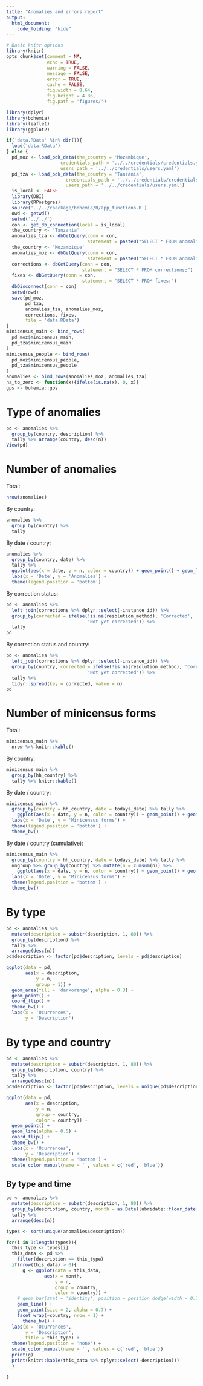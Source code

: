 ```yaml
---
title: "Anomalies and errors report"
output:
  html_document:
    code_folding: "hide"
---
```


```r
# Basic knitr options
library(knitr)
opts_chunk$set(comment = NA, 
               echo = TRUE, 
               warning = FALSE, 
               message = FALSE, 
               error = TRUE, 
               cache = FALSE,
               fig.width = 8.64,
               fig.height = 4.86,
               fig.path = 'figures/')
```

```r
library(dplyr)
library(bohemia)
library(leaflet)
library(ggplot2)
```

```r
if('data.RData' %in% dir()){
  load('data.RData')
} else {
  pd_moz <- load_odk_data(the_country = 'Mozambique',
                    credentials_path = '../../credentials/credentials.yaml',
                    users_path = '../../credentials/users.yaml')
  pd_tza <- load_odk_data(the_country = 'Tanzania',
                      credentials_path = '../../credentials/credentials.yaml',
                      users_path = '../../credentials/users.yaml')
  is_local <- FALSE
  library(DBI)
  library(RPostgres)
  source('../../rpackage/bohemia/R/app_functions.R')
  owd <- getwd()
  setwd('../../')
  con <- get_db_connection(local = is_local)
  the_country <- 'Tanzania'
  anomalies_tza <- dbGetQuery(conn = con,
                              statement = paste0("SELECT * FROM anomalies WHERE country = '", the_country, "'"))
  the_country <- 'Mozambique'
  anomalies_moz <- dbGetQuery(conn = con,
                              statement = paste0("SELECT * FROM anomalies WHERE country = '", the_country, "'"))
  corrections <- dbGetQuery(conn = con,
                            statement = "SELECT * FROM corrections;")
  fixes <- dbGetQuery(conn = con,
                            statement = "SELECT * FROM fixes;")
  dbDisconnect(conn = con)
  setwd(owd)
  save(pd_moz,
       pd_tza,
       anomalies_tza, anomalies_moz,
       corrections, fixes,
       file = 'data.RData')
}
minicensus_main <- bind_rows(
  pd_moz$minicensus_main,
  pd_tza$minicensus_main
)
minicensus_people <- bind_rows(
  pd_moz$minicensus_people,
  pd_tza$minicensus_people
)
anomalies <- bind_rows(anomalies_moz, anomalies_tza)
na_to_zero <- function(x){ifelse(is.na(x), 0, x)}
gps <- bohemia::gps
```

# Type of anomalies

```r
pd <- anomalies %>%
  group_by(country, description) %>%
  tally %>% arrange(country, desc(n))
View(pd)
```

# Number of anomalies

Total: 

```r
nrow(anomalies)
```

By country:

```r
anomalies %>%
  group_by(country) %>%
  tally
```

By date / country:

```r
anomalies %>%
  group_by(country, date) %>%
  tally %>%
  ggplot(aes(x = date, y = n, color = country)) + geom_point() + geom_line() +
  labs(x = 'Date', y = 'Anomalies') +
  theme(legend.position = 'bottom')
```

By correction status: 

```r
pd <- anomalies %>%
  left_join(corrections %>% dplyr::select(-instance_id)) %>%
  group_by(corrected = ifelse(!is.na(resolution_method), 'Corrected',
                              'Not yet corrected')) %>%
  tally
pd
```

By correction status and country: 

```r
pd <- anomalies %>%
  left_join(corrections %>% dplyr::select(-instance_id)) %>%
  group_by(country, corrected = ifelse(!is.na(resolution_method), 'Corrected',
                              'Not yet corrected')) %>%
  tally %>%
  tidyr::spread(key = corrected, value = n)
pd
```


# Number of minicensus forms 

Total:

```r
minicensus_main %>%
  nrow %>% knitr::kable()
```

By country:

```r
minicensus_main %>%
  group_by(hh_country) %>%
  tally %>% knitr::kable()
```

By date / country:

```r
minicensus_main %>%
  group_by(country = hh_country, date = todays_date) %>% tally %>%
    ggplot(aes(x = date, y = n, color = country)) + geom_point() + geom_line() +
  labs(x = 'Date', y = 'Minicensus forms') +
  theme(legend.position = 'bottom') +
  theme_bw()
```


By date / country (cumulative):

```r
minicensus_main %>%
  group_by(country = hh_country, date = todays_date) %>% tally %>%
  ungroup %>% group_by(country) %>% mutate(n = cumsum(n)) %>%
    ggplot(aes(x = date, y = n, color = country)) + geom_point() + geom_line() +
  labs(x = 'Date', y = 'Minicensus forms') +
  theme(legend.position = 'bottom') +
  theme_bw()
```

# By type

```r
pd <- anomalies %>%
  mutate(description = substr(description, 1, 80)) %>%
  group_by(description) %>%
  tally %>%
  arrange(desc(n)) 
pd$description <- factor(pd$description, levels = pd$description)

ggplot(data = pd,
       aes(x = description,
           y = n,
           group = 1)) +
  geom_area(fill = 'darkorange', alpha = 0.3) +
  geom_point() +
  coord_flip() +
  theme_bw() +
  labs(x = 'Ocurrences',
       y = 'Description')

```


# By type and country

```r
pd <- anomalies %>%
  mutate(description = substr(description, 1, 80)) %>%
  group_by(description, country) %>%
  tally %>%
  arrange(desc(n)) 
pd$description <- factor(pd$description, levels = unique(pd$description))

ggplot(data = pd,
       aes(x = description,
           y = n,
           group = country,
           color = country)) +
  geom_point() +
  geom_line(alpha = 0.5) +
  coord_flip() +
  theme_bw() +
  labs(x = 'Ocurrences',
       y = 'Description') +
  theme(legend.position = 'bottom') +
  scale_color_manual(name = '', values = c('red', 'blue'))

```

## By type and time

```r
pd <- anomalies %>%
  mutate(description = substr(description, 1, 80)) %>%
  group_by(description, country, month = as.Date(lubridate::floor_date(date, 'month')) + 15) %>%
  tally %>%
  arrange(desc(n)) 

types <- sort(unique(anomalies$description))

for(i in 1:length(types)){
  this_type <- types[i]
  this_data <- pd %>%
    filter(description == this_type)
  if(nrow(this_data) > 0){
      g <- ggplot(data = this_data,
              aes(x = month,
                  y = n,
                  group = country,
                  color = country)) +
    # geom_bar(stat = 'identity', position = position_dodge(width = 0.7)) +
    geom_line() +
    geom_point(size = 2, alpha = 0.7) +
    facet_wrap(~country, nrow = 1) +
      theme_bw() +
  labs(x = 'Ocurrences',
       y = 'Description',
       title = this_type) +
  theme(legend.position = 'none') +
  scale_color_manual(name = '', values = c('red', 'blue')) 
  print(g)
  print(knitr::kable(this_data %>% dplyr::select(-description)))
  }

}
```